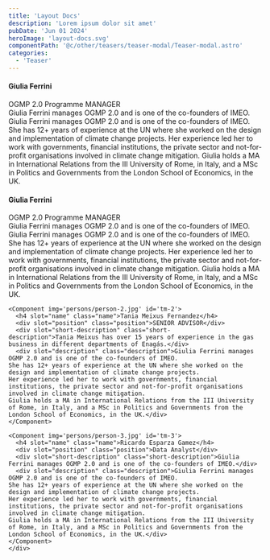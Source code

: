 ```yaml
---
title: 'Layout Docs'
description: 'Lorem ipsum dolor sit amet'
pubDate: 'Jun 01 2024'
heroImage: 'layout-docs.svg'
componentPath: '@c/other/teasers/teaser-modal/Teaser-modal.astro'
categories:
  - 'Teaser'
---
```



<div class="wrapper bg-light p_b">
  <Component img='persons/person-1.jpg'>
    <h4 slot="name" class="name">Giulia Ferrini</h4>
    <div slot="position" class="position">OGMP 2.0 Programme MANAGER</div>
    <div slot="short-description" class="short-description">Giulia Ferrini manages OGMP 2.0 and is one of the co-founders of IMEO.</div>
    <div slot="description" class="description">Giulia Ferrini manages OGMP 2.0 and is one of the co-founders of IMEO.
  She has 12+ years of experience at the UN where she worked on the design and implementation of climate change projects.
  Her experience led her to work with governments, financial institutions, the private sector and not-for-profit organisations involved in climate change mitigation.
  Giulia holds a MA in International Relations from the III University of Rome, in Italy, and a MSc in Politics and Governments from the London School of Economics, in the UK.</div>
  </Component>
</div>

<div class="wrapper bg-light p_b">
  <div class="views-view-responsive-grid" style="--views-responsive-grid--column-count: 3">
    <div class="views-view-responsive-grid--horizontal">
      <Component img='persons/person-1.jpg' id='tm-1'>
      <h4 slot="name" class="name">Giulia Ferrini</h4>
      <div slot="position" class="position">OGMP 2.0 Programme MANAGER</div>
      <div slot="short-description" class="short-description">Giulia Ferrini manages OGMP 2.0 and is one of the co-founders of IMEO.</div>
      <div slot="description" class="description">Giulia Ferrini manages OGMP 2.0 and is one of the co-founders of IMEO.
    She has 12+ years of experience at the UN where she worked on the design and implementation of climate change projects.
    Her experience led her to work with governments, financial institutions, the private sector and not-for-profit organisations involved in climate change mitigation.
    Giulia holds a MA in International Relations from the III University of Rome, in Italy, and a MSc in Politics and Governments from the London School of Economics, in the UK.</div>
    </Component>

    <Component img='persons/person-2.jpg' id='tm-2'>
      <h4 slot="name" class="name">Tania Meixus Fernandez</h4>
      <div slot="position" class="position">SENIOR ADVISOR</div>
      <div slot="short-description" class="short-description">Tania Meixus has over 15 years of experience in the gas business in different departments of Enagás.</div>
      <div slot="description" class="description">Giulia Ferrini manages OGMP 2.0 and is one of the co-founders of IMEO.
    She has 12+ years of experience at the UN where she worked on the design and implementation of climate change projects.
    Her experience led her to work with governments, financial institutions, the private sector and not-for-profit organisations involved in climate change mitigation.
    Giulia holds a MA in International Relations from the III University of Rome, in Italy, and a MSc in Politics and Governments from the London School of Economics, in the UK.</div>
    </Component>

    <Component img='persons/person-3.jpg' id='tm-3'>
      <h4 slot="name" class="name">Ricardo Esparza Gamez</h4>
      <div slot="position" class="position">Data Analyst</div>
      <div slot="short-description" class="short-description">Giulia Ferrini manages OGMP 2.0 and is one of the co-founders of IMEO.</div>
      <div slot="description" class="description">Giulia Ferrini manages OGMP 2.0 and is one of the co-founders of IMEO.
    She has 12+ years of experience at the UN where she worked on the design and implementation of climate change projects.
    Her experience led her to work with governments, financial institutions, the private sector and not-for-profit organisations involved in climate change mitigation.
    Giulia holds a MA in International Relations from the III University of Rome, in Italy, and a MSc in Politics and Governments from the London School of Economics, in the UK.</div>
    </Component>
    </div>
  </div>
</div>
